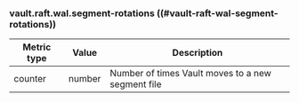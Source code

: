 <Warning title="Experimental">

### vault.raft.wal.segment-rotations ((#vault-raft-wal-segment-rotations))

</Warning>

Metric type | Value   | Description
----------- | ------- | -----------
counter     | number  | Number of times Vault moves to a new segment file
